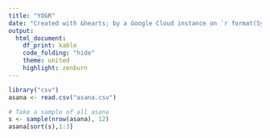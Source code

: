 ```yaml
---
title: "YOGR"
date: "Created with &hearts; by a Google Cloud instance on `r format(Sys.time())`"
output:
  html_document:
    df_print: kable
    code_folding: "hide"
    theme: united
    highlight: zenburn
---
```


```r
library("csv")
asana <- read.csv("asana.csv")

# Take a sample of all asana
s <- sample(nrow(asana), 12)
asana[sort(s),1:3]
```
